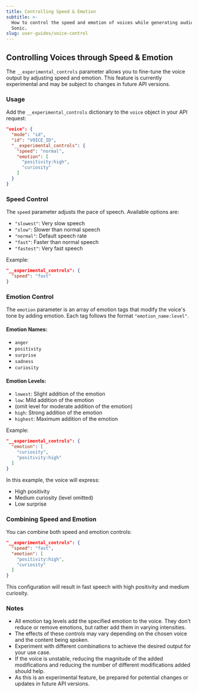 ```yaml
---
title: Controlling Speed & Emotion
subtitle: >-
  How to control the speed and emotion of voices while generating audio with
  Sonic.
slug: user-guides/voice-control
---
```



## Controlling Voices through Speed & Emotion

The `__experimental_controls` parameter allows you to fine-tune the voice output by adjusting speed and emotion. This feature is currently experimental and may be subject to changes in future API versions.

### Usage

Add the `__experimental_controls` dictionary to the `voice` object in your API request:

```json
"voice": {
  "mode": "id",
  "id": "VOICE_ID",
  "__experimental_controls": {
    "speed": "normal",
    "emotion": [
      "positivity:high",
      "curiosity"
    ]
  }
}
```

### Speed Control

The `speed` parameter adjusts the pace of speech. Available options are:

- `"slowest"`: Very slow speech
- `"slow"`: Slower than normal speech
- `"normal"`: Default speech rate
- `"fast"`: Faster than normal speech
- `"fastest"`: Very fast speech

Example:
```json
"__experimental_controls": {
  "speed": "fast"
}
```

### Emotion Control

The `emotion` parameter is an array of emotion tags that modify the voice's tone by adding emotion. Each tag follows the format `"emotion_name:level"`.

#### Emotion Names:
- `anger`
- `positivity`
- `surprise`
- `sadness`
- `curiosity`

#### Emotion Levels:
- `lowest`: Slight addition of the emotion
- `low`: Mild addition of the emotion
- (omit level for moderate addition of the emotion)
- `high`: Strong addition of the emotion
- `highest`: Maximum addition of the emotion

Example:
```json
"__experimental_controls": {
  "emotion": [
    "curiosity",
    "positivity:high"
  ]
}
```

In this example, the voice will express:
- High positivity
- Medium curiosity (level omitted)
- Low surprise

### Combining Speed and Emotion

You can combine both speed and emotion controls:

```json
"__experimental_controls": {
  "speed": "fast",
  "emotion": [
    "positivity:high",
    "curiosity"
  ]
}
```

This configuration will result in fast speech with high positivity and medium curiosity.

### Notes

- All emotion tag levels add the specified emotion to the voice. They don't reduce or remove emotions, but rather add them in varying intensities.
- The effects of these controls may vary depending on the chosen voice and the content being spoken.
- Experiment with different combinations to achieve the desired output for your use case.
- If the voice is unstable, reducing the magnitude of the added modifications and reducing the number of different modifications added should help.
- As this is an experimental feature, be prepared for potential changes or updates in future API versions.
